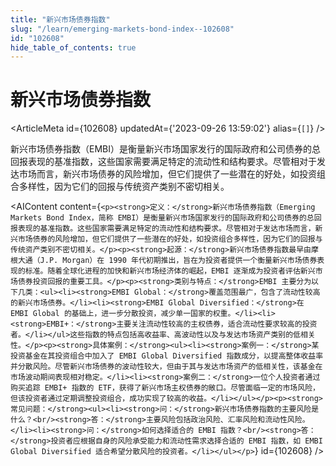 ```yaml
---
title: "新兴市场债券指数"
slug: "/learn/emerging-markets-bond-index--102608"
id: "102608"
hide_table_of_contents: true
---
```



# 新兴市场债券指数

<ArticleMeta id={102608} updatedAt={'2023-09-26 13:59:02'} alias={`[]`} />
<div className='border-solid border-b border-t-0 my-4 border-[var(--ifm-color-gray-300)]' />

新兴市场债券指数（EMBI）是衡量新兴市场国家发行的国际政府和公司债券的总回报表现的基准指数，这些国家需要满足特定的流动性和结构要求。尽管相对于发达市场而言，新兴市场债券的风险增加，但它们提供了一些潜在的好处，如投资组合多样性，因为它们的回报与传统资产类别不密切相关。

<AIContent content={`<p><strong>定义：</strong>新兴市场债券指数（Emerging Markets Bond Index，简称 EMBI）是衡量新兴市场国家发行的国际政府和公司债券的总回报表现的基准指数。这些国家需要满足特定的流动性和结构要求。尽管相对于发达市场而言，新兴市场债券的风险增加，但它们提供了一些潜在的好处，如投资组合多样性，因为它们的回报与传统资产类别不密切相关。</p><p><strong>起源：</strong>新兴市场债券指数最早由摩根大通（J.P. Morgan）在 1990 年代初期推出，旨在为投资者提供一个衡量新兴市场债券表现的标准。随着全球化进程的加快和新兴市场经济体的崛起，EMBI 逐渐成为投资者评估新兴市场债券投资回报的重要工具。</p><p><strong>类别与特点：</strong>EMBI 主要分为以下几类：<ul><li><strong>EMBI Global：</strong>覆盖范围最广，包含了流动性较高的新兴市场债券。</li><li><strong>EMBI Global Diversified：</strong>在 EMBI Global 的基础上，进一步分散投资，减少单一国家的权重。</li><li><strong>EMBI+：</strong>主要关注流动性较高的主权债券，适合流动性要求较高的投资者。</li></ul>这些指数的特点包括高收益率、高波动性以及与发达市场资产类别的低相关性。</p><p><strong>具体案例：</strong><ul><li><strong>案例一：</strong>某投资基金在其投资组合中加入了 EMBI Global Diversified 指数成分，以提高整体收益率并分散风险。尽管新兴市场债券的波动性较大，但由于其与发达市场资产的低相关性，该基金在市场波动期间表现相对稳定。</li><li><strong>案例二：</strong>一位个人投资者通过购买追踪 EMBI+ 指数的 ETF，获得了新兴市场主权债券的敞口。尽管面临一定的市场风险，但该投资者通过定期调整投资组合，成功实现了较高的收益。</li></ul></p><p><strong>常见问题：</strong><ul><li><strong>问：</strong>新兴市场债券指数的主要风险是什么？<br/><strong>答：</strong>主要风险包括政治风险、汇率风险和流动性风险。</li><li><strong>问：</strong>如何选择适合的 EMBI 指数？<br/><strong>答：</strong>投资者应根据自身的风险承受能力和流动性需求选择合适的 EMBI 指数，如 EMBI Global Diversified 适合希望分散风险的投资者。</li></ul></p>`} id={102608} />
